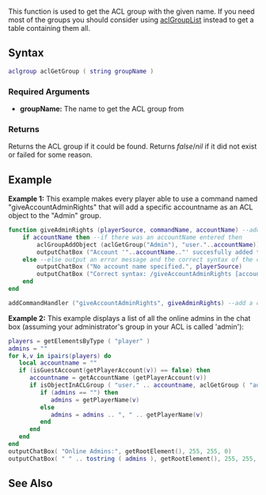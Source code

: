  
{{Server function}} 
<!-- Describe in plain english what this function does. Don't go into details, just give an overview -->
This function is used to get the ACL group with the given name. If you need most of the groups you should consider using [[/aclGroupList.md|aclGroupList]] instead to get a table containing them all.

==Syntax== 
<!-- NOTE: don't use 'special' names for variable names, e.g. you shouldn't be writing things like 'player player, vehicle vehicle', instead write something like 'player thePlayer, vehicle vehicleToGetInto'. This is less confusing and prevents the syntax highlighting being odd -->
<syntaxhighlight lang="lua">
aclgroup aclGetGroup ( string groupName )
</syntaxhighlight> 
{{OOP|This function is a static function underneath the ACL Group class.|[[/aclgroup.md|ACLGroup]].get||}}
===Required Arguments=== 
<!-- List each argument one per line. This should be the argument's name as in the argument list above, NOT the argument's data type -->
*'''groupName:''' The name to get the ACL group from

===Returns===
<!-- Make this descriptive. Explain what cases will return false. If you're unsure, add a tag to it so we can check -->
Returns the ACL group if it could be found. Returns ''false''/''nil'' if it did not exist or failed for some reason.

==Example== 

'''Example 1:''' This example makes every player able to use a command named "giveAccountAdminRights" that will add a specific accountname as an ACL object to the "Admin" group.
<syntaxhighlight lang="lua">
function giveAdminRights (playerSource, commandName, accountName) --add the function giveAdminRights and specify its arguments
	if accountName then --if there was an accountName entered then
		aclGroupAddObject (aclGetGroup("Admin"), "user."..accountName)) --add an ACL object using the form "user.[accountName]" to the ACL group "Admin"
		outputChatBox ("Account '"..accountName.."' succesfully added to the admin group", playerSource) --output a notification to the player who entered the command that the acocunt was successfully added
	else --else output an error message and the correct syntax of the command to the player who entered it
		outputChatBox ("No account name specified.", playerSource)
		outputChatBox ("Correct syntax: /giveAccountAdminRights [accountName]", playerSource)
	end
end

addCommandHandler ("giveAccountAdminRights", giveAdminRights) --add a command "giveAccountAdminRights" and attch the function "giveAdminRights" to it 
</syntaxhighlight>

'''Example 2:''' This example displays a list of all the online admins in the chat box (assuming your administrator's group in your ACL is called 'admin'):
<syntaxhighlight lang="lua">
players = getElementsByType ( "player" )
admins = ""
for k,v in ipairs(players) do
   local accountname = ""
   if (isGuestAccount(getPlayerAccount(v)) == false) then
      accountname = getAccountName (getPlayerAccount(v))
      if isObjectInACLGroup ( "user." .. accountname, aclGetGroup ( "admin" ) ) then
         if (admins == "") then
            admins = getPlayerName(v)
         else
            admins = admins .. ", " .. getPlayerName(v)
         end
      end
   end
end
outputChatBox( "Online Admins:", getRootElement(), 255, 255, 0)
outputChatBox( " " .. tostring ( admins ), getRootElement(), 255, 255, 0)
</syntaxhighlight>

==See Also==
<!-- Change FunctionArea to the area that this function is in on the main function list page, e.g. Server, Player, Vehicle etc -->
{{ACL_functions}}